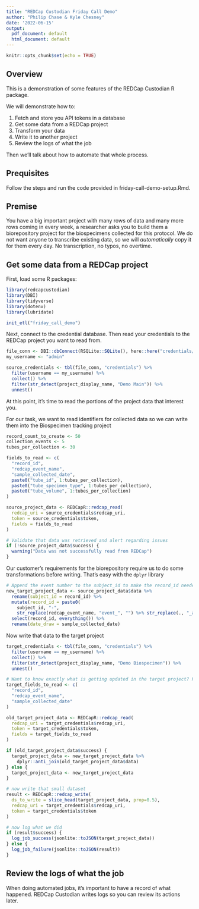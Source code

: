 ```yaml
---
title: "REDCap Custodian Friday Call Demo"
author: "Philip Chase & Kyle Chesney"
date: '2022-06-15'
output:
  pdf_document: default
  html_document: default
---
```


```r
knitr::opts_chunk$set(echo = TRUE)
```

## Overview

This is a demonstration of some features of the REDCap Custodian R package. 

We will demonstrate how to:

1. Fetch and store you API tokens in a database
2. Get some data from a REDCap project
3. Transform your data
4. Write it to another project
5. Review the logs of what the job

Then we'll talk about how to automate that whole process.

## Prequisites

Follow the steps and run the code provided in friday-call-demo-setup.Rmd.

## Premise

You have a big important project with many rows of data and many more rows coming in every week, a researcher asks you to build them a biorepository project for the biospecimens collected for this protocol. We do not want anyone to transcribe existing data, so we will _automatically_ copy it for them every day. No transcription, no typos, no overtime.


## Get some data from a REDCap project

First, load some R packages:

```r
library(redcapcustodian)
library(DBI)
library(tidyverse)
library(dotenv)
library(lubridate)

init_etl("friday_call_demo")
```


Next, connect to the credential database. Then read your credentials to the REDCap project you want to read from.

```r
file_conn <- DBI::dbConnect(RSQLite::SQLite(), here::here("credentials/credentials.db"))
my_username <- "admin"

source_credentials <- tbl(file_conn, "credentials") %>%
  filter(username == my_username) %>%
  collect() %>%
  filter(str_detect(project_display_name, "Demo Main")) %>%
  unnest()
```

At this point, it's time to read the portions of the project data that interest you.

For our task, we want to read identifiers for collected data so we can write them into the Biospecimen tracking project

```r
record_count_to_create <- 50
collection_events <- 5
tubes_per_collection <- 30

fields_to_read <- c(
  "record_id",
  "redcap_event_name",
  "sample_collected_date",
  paste0("tube_id", 1:tubes_per_collection),
  paste0("tube_specimen_type", 1:tubes_per_collection),
  paste0("tube_volume", 1:tubes_per_collection)
)

source_project_data <- REDCapR::redcap_read(
  redcap_uri = source_credentials$redcap_uri,
  token = source_credentials$token,
  fields = fields_to_read
)

# Validate that data was retrieved and alert regarding issues
if (!source_project_data$success) {
  warning("Data was not successfully read from REDCap")
}
```

Our customer's requirements for the biorepository require us to do some transformations before writing. That's easy with the `dplyr` library

```r

# Append the event number to the subject_id to make the record_id needed in the biorepository
new_target_project_data <- source_project_data$data %>%
  rename(subject_id = record_id) %>%
  mutate(record_id = paste0(
    subject_id, "-",
    str_replace(redcap_event_name, "event_", "") %>% str_replace(., "_arm_1", ""))) %>%
  select(record_id, everything()) %>%
  rename(date_draw = sample_collected_date)
```

Now write that data to the target project

```r
target_credentials <- tbl(file_conn, "credentials") %>%
  filter(username == my_username) %>%
  collect() %>%
  filter(str_detect(project_display_name, "Demo Biospecimen")) %>%
  unnest()

# Want to know exactly what is getting updated in the target project? Fetch that data then anti-join with the new data set
target_fields_to_read <- c(
  "record_id",
  "redcap_event_name",
  "sample_collected_date"
)

old_target_project_data <- REDCapR::redcap_read(
  redcap_uri = target_credentials$redcap_uri,
  token = target_credentials$token,
  fields = target_fields_to_read
)

if (old_target_project_data$success) {
  target_project_data <- new_target_project_data %>%
    dplyr::anti_join(old_target_project_data$data)
} else {
  target_project_data <- new_target_project_data
}

# now write that small dataset
result <- REDCapR::redcap_write(
  ds_to_write = slice_head(target_project_data, prop=0.5),
  redcap_uri = target_credentials$redcap_uri,
  token = target_credentials$token
)

# now log what we did
if (result$success) {
  log_job_success(jsonlite::toJSON(target_project_data))
} else {
  log_job_failure(jsonlite::toJSON(result))
}


```

## Review the logs of what the job

When doing automated jobs, it's important to have a record of what happened. REDCap Custodian writes logs so you can review its actions later.

```r


```
